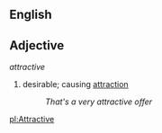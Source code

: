 == English ==

== Adjective ==
''attractive''

# desirable; causing [[attraction]]
#: ''That's a very attractive offer''

[[pl:Attractive]]